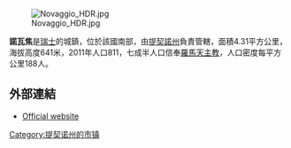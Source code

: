[[Image:Novaggio_HDR.jpg|right]]

'''諾瓦焦'''是[[瑞士|瑞士]]的城鎮，位於該國南部，由[[提契諾州|提契諾州]]負責管轄，面積4.31平方公里，海拔高度641米，2011年人口811，七成半人口信奉[[羅馬天主教|羅馬天主教]]，人口密度每平方公里188人。

==外部連結==
* [http://www.novaggio.ch Official website]{{Wayback|url=http://www.novaggio.ch/ |date=20200320020054 }} {{it icon}}

{{Switzerland-geo-stub}}
[[Category:提契诺州的市镇|Category:提契诺州的市镇]]